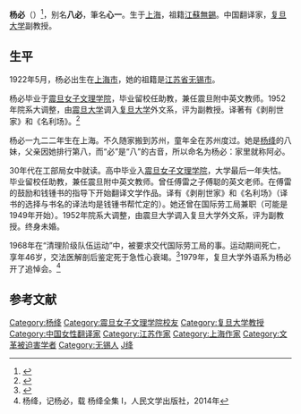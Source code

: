 {{學術研究工作者
|姓名=杨必
| 圖像     = 20141008153127 8297.png
| 圖像大小 = 
| 圖像說明 = 复旦大学历史名师：杨必
| 職业     = [[翻译家|翻译家]]
| 職務     = [[复旦大学|复旦大学]]外国语言文学学院[[副教授|副教授]]
| 學歷     = [[震旦女子文理学院|震旦女子文理学院]]
| 經歷     = 毕业留校任[[震旦大学|震旦大学]]助教，兼任附中英文教师。<br>1952年调入[[复旦大学|复旦大学]]，评为外文系副教授。
| 作品     =  译著《剥削世家》，《名利场》
|birth_date=1922年5月1日
|birth_place={{ROC-1912}}[[江苏省_(中华民国)|江苏省]][[上海|上海]]
|death_date={{death date and age|1968|3|4|1922|5|1}}
|death_place={{PRC}}[[上海市|上海市]]
|nationality={{PRC}}
|relatives=父：[[杨荫杭|杨荫杭]]<br> 姐: [[杨绛|杨绛]]<br>姐夫: [[钱钟书|钱钟书]]
|spouse=無
}}
'''杨必'''（{{bd|1922年|5月|1968年|3月4日|}}）<ref>{{Cite web |url=http://news.sina.com.cn/c/sd/2011-05-30/173222556328_4.shtml |title=《杨必令人扼腕的英才》“杨必1922年5月生。” |access-date=2017-07-15 |archive-date=2017-08-02 |archive-url=https://web.archive.org/web/20170802204943/http://news.sina.com.cn/c/sd/2011-05-30/173222556328_4.shtml |dead-url=no }}</ref>，别名'''八必'''，筆名'''心一'''。生于[[上海|上海]]，祖籍[[江蘇|江蘇]][[無錫|無錫]]。中国翻译家，[[复旦大学|复旦大学]]副教授。

==生平==
1922年5月，杨必出生在[[上海市|上海市]]，她的祖籍是[[江苏省|江苏省]][[无锡市|无锡市]]。{{r|sheep|page=14}}

杨必毕业于[[震旦女子文理学院|震旦女子文理学院]]，毕业留校任助教，兼任震旦附中英文教师。1952年院系大调整，由[[震旦大学|震旦大学]]调入[[复旦大学|复旦大学]]外文系，评为副教授。译著有《剥削世家》和《名利场》。<ref>{{cite web|url=http://dfll.fudan.edu.cn/leader_show.aspx?cid=96&tid=384|title=历史名师杨必|accessdate=2016-05-28|publisher=复旦大学外国语言文学学院|language=zh-Hans|archive-url=https://web.archive.org/web/20160808084459/http://dfll.fudan.edu.cn/leader_show.aspx?cid=96&tid=384|archive-date=2016-08-08|dead-url=yes}}</ref>

杨必一九二二年生在上海。不久随家搬到苏州，童年全在苏州度过。她是[[杨绛|杨绛]]的八妹，父亲因她排行第八，而“必”是“八”的古音，所以命名为杨必：家里就称阿必。

30年代在工部局女中就读。高中毕业入[[震旦女子文理学院|震旦女子文理学院]]，大学最后一年失怙。毕业留校任助教，兼任震旦附中英文教师。曾任傅雷之子傅聪的英文老师。在傅雷的鼓励和钱锺书的指导下开始翻译文学作品。译有《剥削世家》和《名利场》（译书的选择与书名的译法均是钱锺书帮忙定的）。她还曾在国际劳工局兼职（可能是1949年开始）。1952年院系大调整，由震旦大学调入复旦大学外文系，评为副教授。终身未婚。

1968年在“清理阶级队伍运动”中，被要求交代国际劳工局的事。运动期间死亡，享年46岁，交法医解剖后鉴定死于急性心衰竭。{{r|sheep|page=14}}<ref>{{cite web|url=http://news.sohu.com/20070326/n248964311.shtml|title=九旬杨绛含泪增补家事感人至深|work=[[中国青年报|中国青年报]]|date=2007-03-26|quote=杨必‘清队’时去世，有自杀之嫌。据她姐姐来信，说杨必遗体由红卫兵交法医解剖，鉴定死于急性心衰竭。|accessdate=2022-05-08|archive-date=2022-05-08|archive-url=https://web.archive.org/web/20220508155147/http://news.sohu.com/20070326/n248964311.shtml}}</ref>1979年，复旦大学外语系为杨必开了追悼会。<ref name=yj>杨绛，记杨必，载 杨绛全集 I，人民文学出版社，2014年</ref>

==参考文献==
{{reflist|refs=
<ref name="sheep" >{{cite book |language=zh-hans |author=罗银胜 |title=《杨绛传》 |year=2016 |publisher=天地出版社 |location=四川省 |pages= |isbn=978-7-5455-2080-4 }}</ref>
}}
{{杨荫杭家族}}

{{DEFAULTSORT:Yang楊}}
[[Category:杨绛|Category:杨绛]]
[[Category:震旦女子文理学院校友|Category:震旦女子文理学院校友]]
[[Category:复旦大学教授|Category:复旦大学教授]]
[[Category:中国女性翻译家|Category:中国女性翻译家]]
[[Category:江苏作家|Category:江苏作家]]
[[Category:上海作家|Category:上海作家]]
[[Category:文革被迫害学者|Category:文革被迫害学者]]
[[Category:无锡人|Category:无锡人]]
[[Category:楊姓|J绛]]